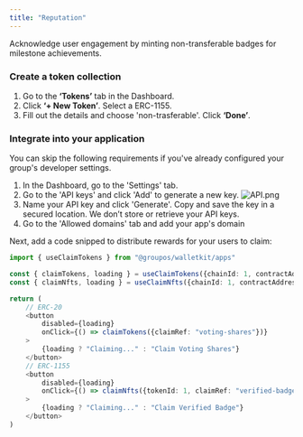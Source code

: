 ```yaml
---
title: "Reputation"
---
```


Acknowledge user engagement by minting non-transferable badges for milestone achievements.

### Create a token collection

1. Go to the **‘Tokens’** tab in the Dashboard.
2. Click **‘+ New Token’**. Select a ERC-1155.
3. Fill out the details and choose 'non-trasferable'. Click **‘Done’**.

### Integrate into your application

You can skip the following requirements if you've already configured your group's developer settings.

1. In the Dashboard, go to the 'Settings' tab.
2. Go to the 'API keys' and click 'Add' to generate a new key.
   ![API.png](https://station-images.nyc3.digitaloceanspaces.com/8e6e553e-1da4-4501-ac64-52094d9c1a0d.png)
3. Name your API key and click 'Generate'.
   <Warning>
     Copy and save the key in a secured location. We don’t store or retrieve
     your API keys.
   </Warning>
4. Go to the 'Allowed domains' tab and add your app's domain

Next, add a code snipped to distribute rewards for your users to claim:

```typescript
import { useClaimTokens } from "@groupos/walletkit/apps"

const { claimTokens, loading } = useClaimTokens({chainId: 1, contractAddress: "0x..."})
const { claimNfts, loading } = useClaimNfts({chainId: 1, contractAddress: "0x..."})

return (
    // ERC-20
    <button
        disabled={loading}
        onClick={() => claimTokens({claimRef: "voting-shares"})}
    >
        {loading ? "Claiming..." : "Claim Voting Shares"}
    </button>
    // ERC-1155
    <button
        disabled={loading}
        onClick={() => claimNfts({tokenId: 1, claimRef: "verified-badge"})}
    >
        {loading ? "Claiming..." : "Claim Verified Badge"}
    </button>
)
```
